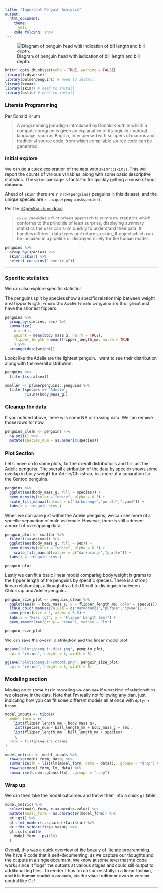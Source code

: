 ```yaml
---
title: "Important Penguin Analysis"
output:
  html_document:
    theme:
      yeti
    code_folding: show
---
```


![Diagram of penguin head with indication of bill length and bill depth.](https://allisonhorst.github.io/palmerpenguins/reference/figures/culmen_depth.png)

```r
knitr::opts_chunk$set(echo = TRUE, warning = FALSE)
library(tidyverse)
library(palmerpenguins) # need to install
library(broom) 
library(skimr) # need to install
library(bslib) # need to install
```

### Literate Programming

Per [Donald Knuth](https://en.wikipedia.org/wiki/Literate_programming
) 

> A programming paradigm introduced by Donald Knuth in which a computer program is given an explanation of its logic in a natural language, such as English, interspersed with snippets of macros and traditional source code, from which compilable source code can be generated.

### Initial explore

We can do a quick exploration of the data with `skimr::skim()`. This will report the counts of various variables, along with some basic descriptive statistics. The `skimr` package is fantastic for quickly getting a sense of your datasets.

Ahead of `skimr` there are `r nrow(penguins)` penguins in this dataset, and the unique species are `r unique(penguins$species)`.

Per the [rOpenSci `skimr` docs](https://docs.ropensci.org/skimr/index.html):

> `skimr` provides a frictionless approach to summary statistics which conforms to the principle of least surprise, displaying summary statistics the user can skim quickly to understand their data. It handles different data types and returns a skim_df object which can be included in a pipeline or displayed nicely for the human reader.

```r
penguins %>% 
  group_by(species) %>% 
  skimr::skim() %>% 
  select(-contains("numeric.p"))
```
---

### Specific statistics

We can also explore specific statistics 

The penguins split by species  show a specific relationship between weight and flipper length, where the Adelie female penguins are the lighest and have the shortest flippers.

```r
penguins %>% 
  group_by(species, sex) %>% 
  summarize(
    n = n(), 
    weight = mean(body_mass_g, na.rm = TRUE),
    flipper_length = mean(flipper_length_mm, na.rm = TRUE)
    ) %>% 
  arrange(desc(weight))
```

Looks like the Adelie are the lightest penguin. I want to see their distribution along with the overall distribution.

```r
penguins %>% 
  filter(is.na(sex))
```

```r
smaller <- palmerpenguins::penguins %>% 
  filter(species == "Adelie", 
         !is.na(body_mass_g))
```

### Cleanup the data

If you noticed above, there was some NA or missing data. We can remove those rows for now.

```r
penguins_clean <- penguins %>% 
  na.omit() %>% 
  mutate(species_num = as.numeric(species))
```


### Plot Section

Let's move on to some plots, for the overall distributions and for just the Adelie penguins. The overall distribution of the data by species shows some overlap in body weight for Adelie/Chinstrap, but more of a separation for the Gentoo penguins.

```r
penguins %>% 
  ggplot(aes(body_mass_g, fill = species)) + 
  geom_density(color = "white", alpha = 0.5) +
  scale_fill_manual(values = c("darkorange","purple","cyan4")) +
  labs(x = "Penguin Bins")
```
When we compare just within the Adelie penguins, we can see more of a specific separation of male vs female. However, there is still a decent amount of overlapping data.

```r
penguin_plot <- smaller %>% 
  filter(!is.na(sex)) %>% 
  ggplot(aes(body_mass_g, fill = sex)) + 
  geom_density(color = "white", alpha = 0.5) +
    scale_fill_manual(values = c("darkorange","purple")) +
  labs(x = "Penguin Bins")

penguin_plot
```

Lastly we can fit a basic linear model comparing body weight in grams to the flipper length of the penguins by specific species. There is a strong linear relationship, although it's a bit difficult to distinguish between Chinstrap and Adelie penguins.

```r
penguin_size_plot <- penguins_clean %>% 
  ggplot(aes(x = body_mass_g, y = flipper_length_mm, color = species)) + 
  scale_color_manual(values = c("darkorange","purple","cyan4")) +
  geom_point(size = 2, alpha = 0.5) +
  labs(x = "Mass (g)", y = "Flipper Length (mm)") +
  geom_smooth(aes(group = "none"), method = "lm")

penguin_size_plot
```

We can save the overall distribution and the linear model plot. 

```r
ggsave("plots/penguin-dist.png", penguin_plot, 
  dpi = "retina", height = 8, width = 8)

ggsave("plots/penguin-smooth.png", penguin_size_plot, 
  dpi = "retina", height = 8, width = 8)
```

### Modeling section

Moving on to some basic modeling we can see if what kind of relationships we observe in the data. Note that I'm really not following any plan, just indicating how you can fit some different models all at once with `dplyr` + `broom`.

```r
model_inputs <- tibble(
  model_form = c(
    list(flipper_length_mm ~ body_mass_g),
    list(species_num ~ bill_length_mm + body_mass_g + sex),
    list(flipper_length_mm ~ bill_length_mm + species)
    ),
  data = list(penguins_clean)
) 

model_metrics <- model_inputs %>% 
  rowwise(model_form, data) %>% 
  summarize(lm = list(lm(model_form, data = data)), .groups = "drop") %>% 
  rowwise(model_form, lm, data) %>% 
  summarise(broom::glance(lm), .groups = "drop")
```

### Wrap up

We can then take the model outcomes and throw them into a quick `gt` table.

```r
model_metrics %>% 
  select(model_form, r.squared:p.value) %>% 
  mutate(model_form = as.character(model_form)) %>% 
  gt::gt() %>% 
  gt::fmt_number(r.squared:statistic) %>% 
  gt::fmt_scientific(p.value) %>% 
  gt::cols_width(
    model_form ~ px(150)
  )
```

Overall, this was a quick overview of the beauty of literate programming. We have R code that is self-documenting, as we capture our thoughts and the outputs in a single document. We know at some level that the code works since it "logs" the outputs at various stages and could still output to additional log files. To render it has to run successfully in a linear fashion, and it is human readable as code, via the visual editor or even in version control like Git!

---
